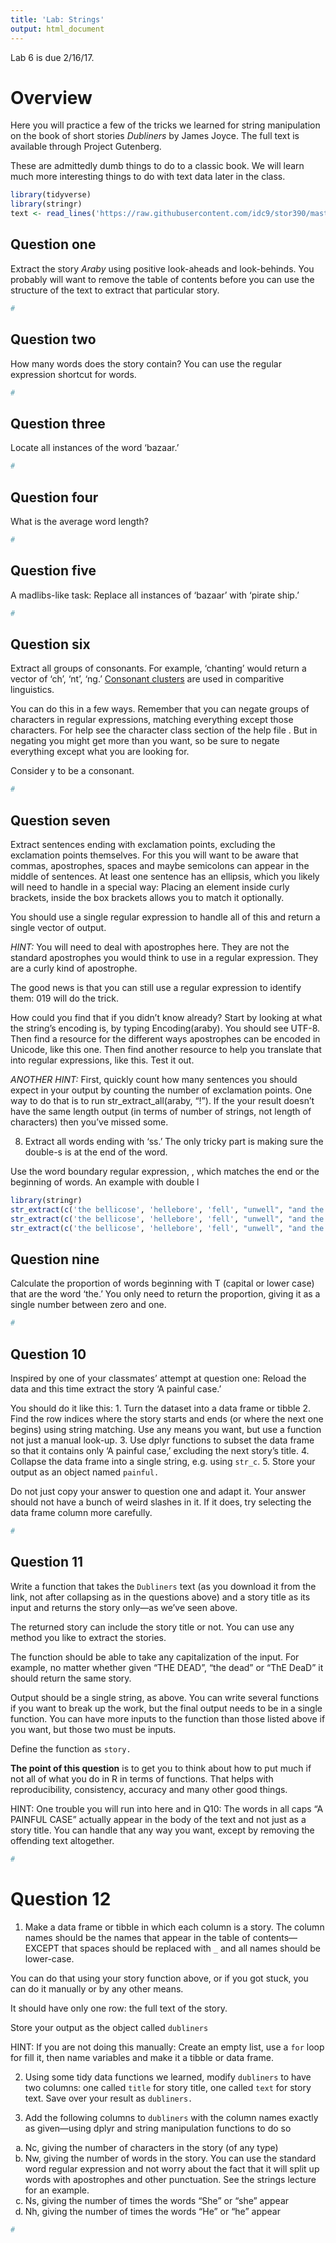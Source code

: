 ```yaml
---
title: 'Lab: Strings'
output: html_document
---
```


Lab 6 is due 2/16/17.

# Overview

Here you will practice a few of the tricks we learned for string manipulation on the book of short stories *Dubliners* by James Joyce. The full text is available through Project Gutenberg.

These are admittedly dumb things to do to a classic book. We will learn much more interesting things to do with text data later in the class.

```r
library(tidyverse)
library(stringr)
text <- read_lines('https://raw.githubusercontent.com/idc9/stor390/master/data/dubliners.txt')
```


## Question one
Extract the story *Araby* using positive look-aheads and look-behinds. You probably will want to remove the table of contents before you can use the structure of the text to extract that particular story.
```r
#
```

## Question two
How many words does the story contain? You can use the regular expression shortcut for words.
```r
#
```


## Question three
Locate all instances of the word 'bazaar.'
```r
#
```

## Question four
What is the average word length?
```r
#
```


## Question five
A madlibs-like task: Replace all instances of 'bazaar' with 'pirate ship.'
```r
#
```

## Question six 
Extract all groups of consonants. For example, 'chanting' would return a vector of 'ch', 'nt', 'ng.' [Consonant clusters](https://en.wikipedia.org/wiki/Comparative_method_(linguistics)#Step_1.2C_assemble_potential_cognate_lists) are used in comparitive linguistics. 

You can do this in a few ways. Remember that you can negate groups of characters in regular expressions, matching everything except those characters. For help see the character class section of the help file \text{?regexp}. But in negating you might get more than you want, so be sure to negate everything except what you are looking for.

Consider y to be a consonant.
```r
#
```

## Question seven
Extract sentences ending with exclamation points, excluding the exclamation points themselves. For this you will want to be aware that commas, apostrophes, spaces and maybe semicolons can appear in the middle of sentences. At least one sentence has an ellipsis, which you likely will need to handle in a special way: Placing an element inside curly brackets, inside the box brackets \text{[]} allows you to match it optionally.

You should use a single regular expression to handle all of this and return a single vector of output.

*HINT:* You will need to deal with apostrophes here. They are not the standard apostrophes you would think to use in a regular expression. They are a curly kind of apostrophe. 

The good news is that you can still use a regular expression to identify them: \u2019 will do the trick.

How could you find that if you didn't know already? Start by looking at what the string's encoding is, by typing Encoding(araby). You should see UTF-8. Then find a resource for the different ways apostrophes can be encoded in Unicode, like this one. Then find another resource to help you translate that into regular expressions, like this. Test it out.

*ANOTHER HINT:* First, quickly count how many sentences you should expect in your output by counting the number of exclamation points. One way to do that is to run str_extract_all(araby, "!"). If the your result doesn't have the same length output (in terms of number of strings, not length of characters) then you've missed some.

8. Extract all words ending with 'ss.' The only tricky part is making sure the double-s is at the end of the word. 

Use the word boundary regular expression, \verbatim{\\b}, which matches the end or the beginning of words. An example with double l

```r
library(stringr)
str_extract(c('the bellicose', 'hellebore', 'fell', "unwell", "and the llama", "began to smell"), "[a-z]+l{2}")
str_extract(c('the bellicose', 'hellebore', 'fell', "unwell", "and the llama", "began to smell"), "[a-z]+l{2}\\b")
str_extract(c('the bellicose', 'hellebore', 'fell', "unwell", "and the llama", "began to smell"), "\\bl{2}[a-z]+")
```

## Question nine
Calculate the proportion of words beginning with T (capital or lower case) that are the word 'the.' You only need to return the proportion, giving it as a single number between zero and one.
```r
#
```

## Question 10
Inspired by one of your classmates' attempt at question one: Reload the data and this time extract the story 'A painful case.' 

You should do it like this:
1. Turn the dataset into a data frame or tibble
2. Find the row indices where the story starts and ends (or where the next one begins) using string matching. Use any means you want, but use a function not just a manual look-up.
3. Use dplyr functions to subset the data frame so that it contains only 'A painful case,' excluding the next story's title.
4. Collapse the data frame into a single string, e.g. using `str_c`.
5. Store your output as an object named `painful.`

Do not just copy your answer to question one and adapt it. Your answer should not have a bunch of weird slashes in it. If it does, try selecting the data frame column more carefully.
```r
#
```


## Question 11
Write a function that takes the `Dubliners` text (as you download it from the link, not after collapsing as in the questions above) and a story title as its input and returns the story only---as we've seen above. 

The returned story can include the story title or not. You can use any method you like to extract the stories.

The function should be able to take any capitalization of the input. For example, no matter whether given "THE DEAD", "the dead" or "ThE DeaD" it should return the same story.

Output should be a single string, as above. You can write several functions if you want to break up the work, but the final output needs to be in a single function. You can have more inputs to the function than those listed above if you want, but those two must be inputs.

Define the function as `story.`

**The point of this question** is to get you to think about how to put much if not all of what you do in R in terms of functions. That helps with reproducibility, consistency, accuracy and many other good things.

HINT: One trouble you will run into here and in Q10: The words in all caps "A PAINFUL CASE" actually appear in the body of the text and not just as a story title. You can handle that any way you want, except by removing the offending text altogether.

```r
#
```

# Question 12
1. Make a data frame or tibble in which each column is a story. The column names should be the names that appear in the table of contents---EXCEPT that spaces should be replaced with `_` and all names should be lower-case.

You can do that using your story function above, or if you got stuck, you can do it manually or by any other means.

It should have only one row: the full text of the story.

Store your output as the object called `dubliners`

HINT: If you are not doing this manually: Create an empty list, use a `for` loop for fill it, then name variables and make it a tibble or data frame.

2. Using some tidy data functions we learned, modify `dubliners` to have two columns: one called `title` for story title, one called `text` for story text. Save over your result as `dubliners.`

3. Add the following columns to `dubliners` with the column names exactly as given---using dplyr and string manipulation functions to do so

a. Nc, giving the number of characters in the story (of any type)
b. Nw, giving the number of words in the story. You can use the standard word regular expression and not worry about the fact that it will split up words with apostrophes and other punctuation. See the strings lecture for an example.
c. Ns, giving the number of times the words "She" or "she" appear
d. Nh, giving the number of times the words "He" or "he" appear


```r
#
```

